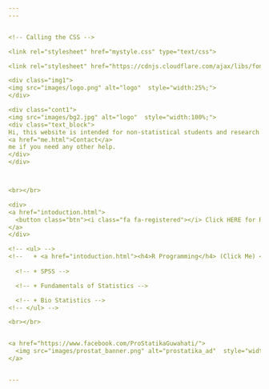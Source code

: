```yaml
---
---


<!-- Calling the CSS -->

<link rel="stylesheet" href="mystyle.css" type="text/css">

<link rel="stylesheet" href="https://cdnjs.cloudflare.com/ajax/libs/font-awesome/4.7.0/css/font-awesome.min.css">

<div class="img1">
<img src="images/logo.png" alt="logo"  style="width:25%;">
</div>

<div class="cont1">
<img src="images/bg2.jpg" alt="logo"  style="width:100%;">
<div class="text_block">
Hi, this website is intended for non-statistical students and research scholars for easy to follow tutorials on R Programming. Click the below link to get started. Hope it will be helpful for you. Feel free to 
<a href="me.html">Contact</a> 
me if you need any other help.
</div>
</div>



<br></br>

<div>
<a href="intoduction.html">
  <button class="btn"><i class="fa fa-registered"></i> Click HERE for R Tutorial </button>
</a>
</div>

<!-- <ul> -->
<!--   + <a href="intoduction.html"><h4>R Programming</h4> (Click Me) </a> -->
  
  <!-- + SPSS -->

  <!-- + Fundamentals of Statistics -->

  <!-- + Bio Statistics -->
<!-- </ul> -->

<br></br>


<a href="https://www.facebook.com/ProStatikaGuwahati/">
  <img src="images/prostat_banner.png" alt="prostatika_ad"  style="width:20%;">
</a>


---
```

